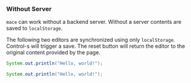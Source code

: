 ### Without Server

`mace` can work without a backend server.
Without a server contents are saved to `localStorage`.

The following two editors are synchronized using only `localStorage`.
Control-s will trigger a save.
The reset button will return the editor to the original content provided by the page.

```java play id=noserver
System.out.println("Hello, world!");
```

```java play id=noserver
System.out.println("Hello, world!");
```
